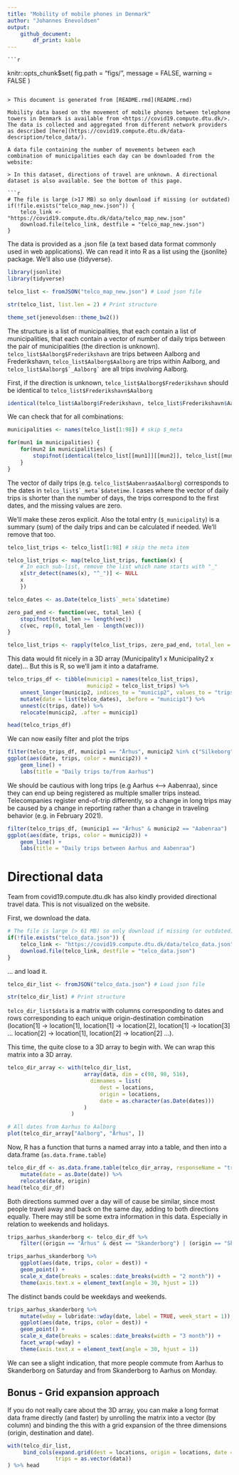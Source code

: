 ```yaml
---
title: "Mobility of mobile phones in Denmark"
author: "Johannes Enevoldsen"
output: 
    github_document:
        df_print: kable
---
```


    ```r
knitr::opts_chunk$set(
    fig.path = "figs/",
    message = FALSE,
    warning = FALSE
)

```

> This document is generated from [README.rmd](README.rmd)

Mobility data based on the movement of mobile phones between telephone towers in Denmark is available from <https://covid19.compute.dtu.dk/>. The data is collected and aggregated from different network providers as described [here](https://covid19.compute.dtu.dk/data-description/telco_data/).

A data file containing the number of movements between each combination of municipalities each day can be downloaded from the website:

> In this dataset, directions of travel are unknown. A directional dataset is also available. See the bottom of this page.

```r

# The file is large (>17 MB) so only download if missing (or outdated)
if(!file.exists("telco_map_new.json")) {
    telco_link <- "https://covid19.compute.dtu.dk/data/telco_map_new.json"
    download.file(telco_link, destfile = "telco_map_new.json")
}
```

The data is provided as a .json file (a text based data format commonly used in web applications). We can read it into R as a list using the {jsonlite} package. We'll also use {tidyverse}.

```r
library(jsonlite)
library(tidyverse)

telco_list <- fromJSON("telco_map_new.json") # Load json file

str(telco_list, list.len = 2) # Print structure
```
```r
theme_set(jenevoldsen::theme_bw2())
```

The structure is a list of municipalities, that each contain a list of municipalities, that each contain a vector of number of daily trips between the pair of municipalities (the direction is unknown). `telco_list$Aalborg$Frederikshavn` are trips between Aalborg and Frederikshavn, `telco_list$Aalborg$Aalborg` are trips within Aalborg, and ``telco_list$Aalborg$`_Aalborg` `` are all trips involving Aalborg.

First, if the direction is unknown, `telco_list$Aalborg$Frederikshavn` should be identical to `telco_list$Frederikshavn$Aalborg`

```r
identical(telco_list$Aalborg$Frederikshavn, telco_list$Frederikshavn$Aalborg)
```

We can check that for all combinations:

```r
municipalities <- names(telco_list[1:98]) # skip $_meta

for(mun1 in municipalities) {
    for(mun2 in municipalities) {
        stopifnot(identical(telco_list[[mun1]][[mun2]], telco_list[[mun2]][[mun1]]))
    } 
}
```


The vector of daily trips (e.g. `telco_list$Aabenraa$Aalborg`) corresponds to the dates in ``telco_list$`_meta`$datetime``. I cases where the vector of daily trips is shorter than the number of days, the trips correspond to the first dates, and the missing values are zero.

We'll make these zeros explicit. Also the total entry (`$_municipality`) is a summary (sum) of the daily trips and can be calculated if needed. We'll remove that too.

```r
telco_list_trips <- telco_list[1:98] # skip the meta item

telco_list_trips <- map(telco_list_trips, function(x) {
    # In each sub-list, remove the list which name starts with "_"
    x[str_detect(names(x), "^_")] <- NULL
    x
    })

telco_dates <- as.Date(telco_list$`_meta`$datetime)

zero_pad_end <- function(vec, total_len) {
    stopifnot(total_len >= length(vec))
    c(vec, rep(0, total_len - length(vec)))
}

telco_list_trips <- rapply(telco_list_trips, zero_pad_end, total_len = length(telco_dates), how = "replace")
```

This data would fit nicely in a 3D array (Municipality1 x Municipality2 x date)... But this is R, so we'll jam it into a dataframe.

```r
telco_trips_df <- tibble(municip1 = names(telco_list_trips), 
                         municip2 = telco_list_trips) %>% 
    unnest_longer(municip2, indices_to = "municip2", values_to = "trips") %>% 
    mutate(date = list(telco_dates), .before = "municip1") %>% 
    unnest(c(trips, date)) %>% 
    relocate(municip2, .after = municip1)

head(telco_trips_df)
```

We can now easily filter and plot the trips

```r

filter(telco_trips_df, municip1 == "Århus", municip2 %in% c("Silkeborg", "Vejle", "Syddjurs", "Aabenraa")) %>% 
ggplot(aes(date, trips, color = municip2)) + 
    geom_line() +
    labs(title = "Daily trips to/from Aarhus")
```

We should be cautious with long trips (e.g Aarhus <--> Aabenraa), since they can end up being registered as multiple smaller trips instead. Telecompanies register end-of-trip differently, so a change in long trips may be caused by a change in reporting rather than a change in traveling behavior (e.g. in February 2021).

```r
filter(telco_trips_df, (municip1 == "Århus" & municip2 == "Aabenraa") | (municip1 == "Århus" & municip2 == "Aabenraa")) %>% 
ggplot(aes(date, trips, color = municip2)) + 
    geom_line() +
    labs(title = "Daily trips between Aarhus and Aabenraa")
```

# Directional data

Team from covid19.compute.dtu.dk has also kindly provided directional travel data. This is not visualized on the website.

First, we download the data.

```r

# The file is large (> 61 MB) so only download if missing (or outdated)
if(!file.exists("telco_data.json")) {
    telco_link <- "https://covid19.compute.dtu.dk/data/telco_data.json"
    download.file(telco_link, destfile = "telco_data.json")
}
```

... and load it.

```r
telco_dir_list <- fromJSON("telco_data.json") # Load json file

str(telco_dir_list) # Print structure
```

`telco_dir_list$data` is a matrix with columns corresponding to dates and rows corresponding to each unique origin-destination combination (location[1] -> location[1], location[1] -> location[2],
location[1] -> location[3] ... location[2] -> location[1], location[2] -> location[2] ...).

This time, the quite close to a 3D array to begin with. We can wrap this matrix into a 3D array. 

```r
telco_dir_array <- with(telco_dir_list, 
                        array(data, dim = c(98, 98, 516), 
                          dimnames = list(
                             dest = locations, 
                             origin = locations,
                             date = as.character(as.Date(dates)))
                        )
                    )

# All dates from Aarhus to Aalborg
plot(telco_dir_array["Aalborg", "Århus", ])
```

Now, R has a function that turns a named array into a table, and then into a data.frame (`as.data.frame.table`)

```r
telco_dir_df <- as.data.frame.table(telco_dir_array, responseName = "trips") %>% 
    mutate(date = as.Date(date)) %>% 
    relocate(date, origin)
head(telco_dir_df)
```

Both directions summed over a day will of cause be similar, since most people travel away and back on the same day, adding to both directions equally. There may still be some extra information in this data. Especially in relation to weekends and holidays.

```r
trips_aarhus_skanderborg <- telco_dir_df %>% 
    filter((origin == "Århus" & dest == "Skanderborg") | (origin == "Skanderborg" & dest == "Århus")) 

trips_aarhus_skanderborg %>% 
    ggplot(aes(date, trips, color = dest)) +
    geom_point() +
    scale_x_date(breaks = scales::date_breaks(width = "2 month")) +
    theme(axis.text.x = element_text(angle = 30, hjust = 1))
```

The distinct bands could be weekdays and weekends.

```r
trips_aarhus_skanderborg %>% 
    mutate(wday = lubridate::wday(date, label = TRUE, week_start = 1)) %>% 
    ggplot(aes(date, trips, color = dest)) +
    geom_point() +
    scale_x_date(breaks = scales::date_breaks(width = "3 month")) +
    facet_wrap(~wday) +
    theme(axis.text.x = element_text(angle = 30, hjust = 1))
```

We can see a slight indication, that more people commute from Aarhus to Skanderborg on Saturday and from Skanderborg to Aarhus on Monday.

## Bonus - Grid expansion approach

If you do not really care about the 3D array, you can make a long format data frame directly (and faster) by unrolling the matrix into a vector (by column) and binding the this with a grid expansion of the three dimensions (origin, destination and date).

```r
with(telco_dir_list, 
     bind_cols(expand.grid(dest = locations, origin = locations, date = as.Date(dates)), 
               trips = as.vector(data))
) %>% head
```

